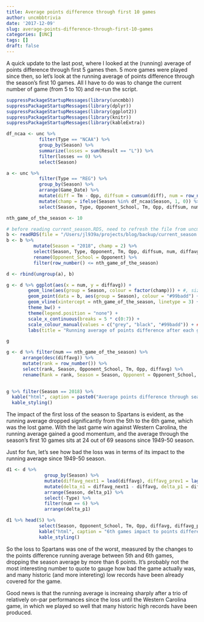 ```yaml
---
title: Average points difference through first 10 games
author: uncmbbtrivia
date: '2017-12-09'
slug: average-points-difference-through-first-10-games
categories: [UNC]
tags: []
draft: false
---
```


A quick update to the last post, where I looked at the (running) average of points difference through first 5 games then. 5 more games were played since then, so let's look at the running average of points difference through the season's first 10 games. All I have to do was to change the current number of game (from 5 to 10) and re-run the script.

```r
suppressPackageStartupMessages(library(uncmbb))
suppressPackageStartupMessages(library(dplyr))
suppressPackageStartupMessages(library(ggplot2))
suppressPackageStartupMessages(library(knitr))
suppressPackageStartupMessages(library(kableExtra))

df_ncaa <- unc %>%
            filter(Type == "NCAA") %>%
            group_by(Season) %>% 
            summarize(losses = sum(Result == "L")) %>%
            filter(losses == 0) %>%
            select(Season)

a <- unc %>%
            filter(Type == "REG") %>%
            group_by(Season) %>% 
            arrange(Game_Date) %>%
            mutate(diff = Tm - Opp, diffsum = cumsum(diff), num = row_number(), diffavg = diffsum/num) %>%
            mutate(champ = ifelse(Season %in% df_ncaa$Season, 1, 0)) %>%
            select(Season, Type, Opponent_School, Tm, Opp, diffsum, num, diffavg, champ)

nth_game_of_the_season <- 10

# before reading current_season.RDS, need to refresh the file from uncmbb.Rproj
b <- readRDS(file = "/Users/jl939a/projects/blog/backup/current_season.RDS")
b <- b %>% 
          mutate(Season = "2018", champ = 2) %>%
          select(Season, Type, Opponent, Tm, Opp, diffsum, num, diffavg, champ) %>%
          rename(Opponent_School = Opponent) %>%
          filter(row_number() <= nth_game_of_the_season)

d <- rbind(ungroup(a), b)

g <- d %>% ggplot(aes(x = num, y = diffavg)) + 
        geom_line(aes(group = Season, colour = factor(champ))) + #, size = champ)) +
        geom_point(data = b, aes(group = Season), colour = "#99badd") + 
        geom_vline(xintercept = nth_game_of_the_season, linetype = 3) +
        theme_bw() + 
        theme(legend.position = "none") +
        scale_x_continuous(breaks = 5 * c(0:7)) +
        scale_colour_manual(values = c("grey", "black", "#99badd")) + ##99badd
        labs(title = "Running average of points difference after each game for each season since 1949-50 season", x = "Season's First N Games", y = "Avg Points Difference")

g
```

```r
g <- d %>% filter(num == nth_game_of_the_season) %>%
      arrange(desc(diffavg)) %>%
      mutate(rank = row_number()) %>%
      select(rank, Season, Opponent_School, Tm, Opp, diffavg) %>%
      rename(Rank = rank, Season = Season, Opponent = Opponent_School, Tm = Tm, Opp = Opp, Avg_Diff = diffavg)
      

g %>% filter(Season == 2018) %>% 
  kable("html", caption = paste0("Average points difference through season's first ", nth_game_of_the_season, " games")) %>%
  kable_styling()
```

The impact of the first loss of the season to Spartans is evident, as the running average dropped significantly from the 5th to the 6th game, which was the lost game. With the last game win against Western Carolina, the running average gained a good momentum, and the average through the season's first 10 games sits at 24 out of 69 seasons since 1949-50 season.

Just for fun, let's see how bad the loss was in terms of its impact to the running average since 1949-50 season. 

```r
d1 <- d %>% 
              group_by(Season) %>%
              mutate(diffavg_next1 = lead(diffavg), diffavg_prev1 = lag(diffavg)) %>%
              mutate(delta_n1 = diffavg_next1 - diffavg, delta_p1 = diffavg - diffavg_prev1) %>%
              arrange(Season, delta_p1) %>%
              select(-Type) %>%
              filter(num == 6) %>% 
              arrange(delta_p1)

d1 %>% head(5) %>%
            select(Season, Opponent_School, Tm, Opp, diffavg, diffavg_prev1, delta_p1) %>%
            kable("html", caption = "6th games impact to points difference running average") %>%
            kable_styling()
```

So the loss to Spartans was one of the worst, measured by the changes to the points difference running average between 5th and 6th games, dropping the season average by more than 6 points. It's probably not the most interesting number to quote to gauge how bad the game actually was, and many historic (and more intereting) low records have been already covered for the game. 

Good news is that the running average is increaing sharply after a trio of relatively on-par performances since the loss until the Western Carolina game, in which we played so well that many historic high records have been produced. 

